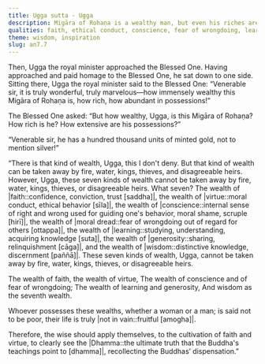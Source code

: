 ```yaml
---
title: Ugga sutta - Ugga
description: Migāra of Rohaṇa is a wealthy man, but even his riches are vulnerable to the vicissitudes of life, unlike the seven kinds of wealth the Buddha describes which cannot be taken away.
qualities: faith, ethical conduct, conscience, fear of wrongdoing, learned, giving, wisdom
theme: wisdom, inspiration
slug: an7.7
---
```


Then, Ugga the royal minister approached the Blessed One. Having approached and paid homage to the Blessed One, he sat down to one side. Sitting there, Ugga the royal minister said to the Blessed One: “Venerable sir, it is truly wonderful, truly marvelous—how immensely wealthy this Migāra of Rohaṇa is, how rich, how abundant in possessions!”

The Blessed One asked: “But how wealthy, Ugga, is this Migāra of Rohaṇa? How rich is he? How extensive are his possessions?”

“Venerable sir, he has a hundred thousand units of minted gold, not to mention silver!”

“There is that kind of wealth, Ugga, this I don't deny. But that kind of wealth can be taken away by fire, water, kings, thieves, and disagreeable heirs. However, Ugga, these seven kinds of wealth cannot be taken away by fire, water, kings, thieves, or disagreeable heirs. What seven? The wealth of |faith::confidence, conviction, trust [saddha]|, the wealth of |virtue::moral conduct, ethical behavior [sīla]|, the wealth of |conscience::internal sense of right and wrong used for guiding one's behavior, moral shame, scruple [hirī]|, the wealth of |moral dread::fear of wrongdoing out of regard for others [ottappa]|, the wealth of |learning::studying, understanding, acquiring knowledge [suta]|, the wealth of |generosity::sharing, relinquishment [cāga]|, and the wealth of |wisdom::distinctive knowledge, discernment [paññā]|. These seven kinds of wealth, Ugga, cannot be taken away by fire, water, kings, thieves, or disagreeable heirs.

The wealth of faith, the wealth of virtue,
The wealth of conscience and of fear of wrongdoing;
The wealth of learning and generosity,
And wisdom as the seventh wealth.

Whoever possesses these wealths,
whether a woman or a man;
is said not to be poor,
their life is truly |not in vain::fruitful [amogha]|.

Therefore, the wise should apply themselves,
to the cultivation of faith and virtue,
to clearly see the |Dhamma::the ultimate truth that the Buddha's teachings point to [dhamma]|,
recollecting the Buddhas’ dispensation.”